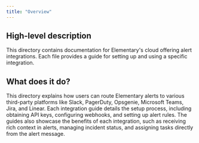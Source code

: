 ```yaml
---
title: "Overview"
---
```


## High-level description
This directory contains documentation for Elementary's cloud offering alert integrations. Each file provides a guide for setting up and using a specific integration. 

## What does it do?
This directory explains how users can route Elementary alerts to various third-party platforms like Slack, PagerDuty, Opsgenie, Microsoft Teams, Jira, and Linear. Each integration guide details the setup process, including obtaining API keys, configuring webhooks, and setting up alert rules. The guides also showcase the benefits of each integration, such as receiving rich context in alerts, managing incident status, and assigning tasks directly from the alert message.

